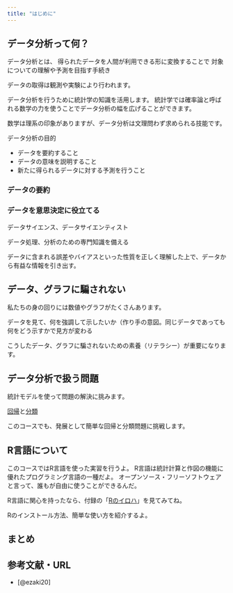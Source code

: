 ```yaml
---
title: "はじめに"
---
```


## データ分析って何？

データ分析とは、
得られたデータを人間が利用できる形に変換することで
対象についての理解や予測を目指す手続き

データの取得は観測や実験により行われます。

データ分析を行うために統計学の知識を活用します。
統計学では確率論と呼ばれる数学の力を使うことでデータ分析の幅を広げることができます。

数学は理系の印象がありますが、データ分析は文理問わず求められる技能です。

データ分析の目的

- データを要約すること
- データの意味を説明すること
- 新たに得られるデータに対する予測を行うこと

### データの要約

### データを意思決定に役立てる

データサイエンス、データサイエンティスト

データ処理、分析のための専門知識を備える

データに含まれる誤差やバイアスといった性質を正しく理解した上で、データから有益な情報を引き出す。

## データ、グラフに騙されない

私たちの身の回りには数値やグラフがたくさんあります。

データを見て、何を強調して示したいか（作り手の意図。同じデータであっても何をどう示すかで見方が変わる

こうしたデータ、グラフに騙されないための素養（リテラシー）が重要になります。

<!-- https://en.wikipedia.org/wiki/Rabbit–duck_illusion -->

## データ分析で扱う問題

統計モデルを使って問題の解決に挑みます。

[回帰](regression.qmd)と[分類](classification.qmd)

このコースでも、発展として簡単な回帰と分類問題に挑戦します。

::: callout-note
## R言語について

このコースではR言語を使った実習を行うよ。 R言語は統計計算と作図の機能に優れたプログラミング言語の一種だよ。 オープンソース・フリーソフトウェアと言って、誰もが自由に使うことができるんだ。

R言語に関心を持ったなら、付録の「[Rのイロハ](r_intro.qmd)」を見てみてね。

Rのインストール方法、簡単な使い方を紹介するよ。
:::

<!-- Pythonについても一言 -->

## まとめ

## 参考文献・URL

-   [@ezaki20]

